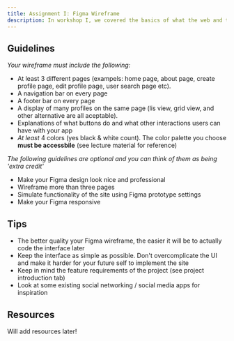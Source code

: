 ```yaml
---
title: Assignment I: Figma Wireframe
description: In workshop I, we covered the basics of what the web and the various things that as developers we should be aware of such as accessibility and responsiveness. In assignment I, you will create a wireframe of your web app using Figma.
---
```


## Guidelines

_Your wireframe *must* include the following:_

- At least 3 different pages (exampels: home page, about page, create profile page, edit profile page, user search page etc).
- A navigation bar on every page
- A footer bar on every page
- A display of many profiles on the same page (lis view, grid view, and other alternative are all aceptable).
- Explanations of what buttons do and what other interactions users can have with your app
- _At least_ 4 colors (yes black & white count). The color palette you choose **must be accessbile** (see lecture material for reference)

_The following guidelines are optional and you can think of them as being 'extra credit'_

- Make your Figma design look nice and professional
- Wireframe more than three pages
- Simulate functionality of the site using Figma prototype settings
- Make your Figma responsive

## Tips

- The better quality your Figma wireframe, the easier it will be to actually code the interface later
- Keep the interface as simple as possible. Don't overcomplicate the UI and make it harder for your future self to implement the site
- Keep in mind the feature requirements of the project (see project introduction tab)
- Look at some existing social networking / social media apps for inspiration

## Resources

Will add resources later!
